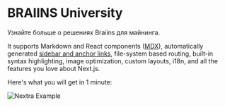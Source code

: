 

# **BRAIINS** University

Узнайте больше о решениях Braiins для майнинга.

It supports Markdown and React components ([MDX](/features/mdx)), automatically generated [sidebar and anchor links](/get-started#sidebar-and-anchor-links), file-system based routing, built-in syntax highlighting, image optimization, custom layouts, i18n, and all the features you love about Next.js.

Here's what you will get in 1 minute:

<Bleed>![Nextra Example](../public/demo.png)</Bleed>

